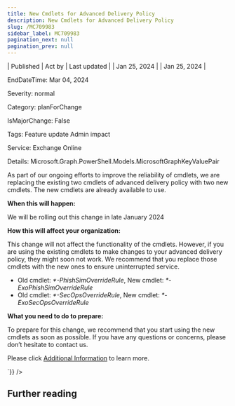 ```yaml
---
title: New Cmdlets for Advanced Delivery Policy
description: New Cmdlets for Advanced Delivery Policy
slug: /MC709983
sidebar_label: MC709983
pagination_next: null
pagination_prev: null
---
```



| Published | Act by | Last updated |
| Jan 25, 2024 |  | Jan 25, 2024 |

EndDateTime: Mar 04, 2024

Severity: normal

Category: planForChange

IsMajorChange: False

Tags: Feature update Admin impact

Service: Exchange Online

Details: Microsoft.Graph.PowerShell.Models.MicrosoftGraphKeyValuePair

<div dangerouslySetInnerHTML={{__html:`
<p>As part of our ongoing efforts to improve the reliability of cmdlets, we are replacing the existing two cmdlets of advanced delivery policy with two new cmdlets. The new cmdlets are already available to use.</p><p><b>When this will happen:</b></p><p>We will be rolling out this change in late January 2024</p><p><b>How this will affect your organization:</b></p><p>This change will not affect the functionality of the cmdlets. However, if you are using the existing cmdlets to make changes to your advanced delivery policy, they might soon not work. We recommend that you replace those cmdlets with the new ones to ensure uninterrupted service.</p><ul><li>Old cmdlet: <i>*-PhishSimOverrideRule</i>, New cmdlet: <i>*-ExoPhishSimOverrideRule</i></li><li>Old cmdlet: <i>*-SecOpsOverrideRule</i>, New cmdlet: <i>*-ExoSecOpsOverrideRule</i></li></ul><p><b>What you need to do to prepare:</b></p><p>To prepare for this change, we recommend that you start using the new cmdlets as soon as possible. If you have any questions or concerns, please don’t hesitate to contact us.</p><p>Please click <a href="https://learn.microsoft.com/microsoft-365/security/office-365-security/advanced-delivery-policy-configure" target="_blank">Additional Information</a> to learn more.</p>
`}} />

## Further reading
